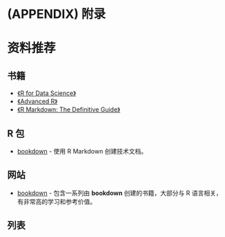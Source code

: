 \cleardoublepage 

# (APPENDIX) 附录 {-}

# 资料推荐 {#materials}

## 书籍

- [《R for Data Science》](https://r4ds.had.co.nz/index.html)
- [《Advanced R》](https://adv-r.hadley.nz/)
- [《R Markdown: The Definitive Guide》](https://bookdown.org/yihui/rmarkdown/)

## R 包

- [bookdown](https://github.com/rstudio/bookdown) - 使用 R Markdown 创建技术文档。

## 网站

- [bookdown](https://bookdown.org/home/) - 包含一系列由 **bookdown** 创建的书籍，大部分与 R 语言相关，有非常高的学习和参考价值。

## 列表


